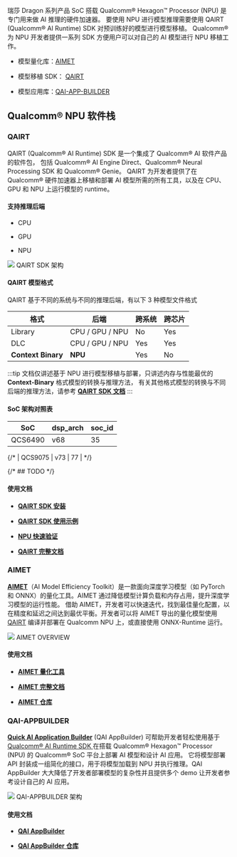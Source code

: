 瑞莎 Dragon 系列产品 SoC 搭载 Qualcomm® Hexagon™ Processor (NPU) 是专门用来做 AI 推理的硬件加速器。
要使用 NPU 进行模型推理需要使用 QAIRT (Qualcomm® AI Runtime) SDK 对预训练好的模型进行模型移植。
Qualcomm® 为 NPU 开发者提供一系列 SDK 方便用户可以对自己的 AI 模型进行 NPU 移植工作。

- 模型量化库：[AIMET](#aimet)

- 模型移植 SDK： [QAIRT](#qairt)

- 模型应用库：[QAI-APP-BUILDER](#qai-appbuilder)

## Qualcomm® NPU 软件栈

### QAIRT

QAIRT (Qualcomm® AI Runtime) SDK 是一个集成了 Qualcomm® AI 软件产品的软件包，
包括 Qualcomm® AI Engine Direct、Qualcomm® Neural Processing SDK 和 Qualcomm® Genie。
QAIRT 为开发者提供了在 Qualcomm® 硬件加速器上移植和部署 AI 模型所需的所有工具，以及在 CPU、GPU 和 NPU 上运行模型的 runtime。

#### 支持推理后端

- CPU

- GPU

- NPU

<div style={{ textAlign: "center" }}>
  <img src="/img/dragon/q6a/qairt_arch.webp" style={{ width: "65%" }} />
  QAIRT SDK 架构
</div>

#### QAIRT 模型格式

QAIRT 基于不同的系统与不同的推理后端，有以下 3 种模型文件格式

| 格式               | 后端            | 跨系统 | 跨芯片 |
| ------------------ | --------------- | ------ | ------ |
| Library            | CPU / GPU / NPU | No     | Yes    |
| DLC                | CPU / GPU / NPU | Yes    | Yes    |
| **Context Binary** | **NPU**         | Yes    | No     |

:::tip
文档仅讲述基于 NPU 进行模型移植与部署，只讲述内存与性能最优的 **Context-Binary** 格式模型的转换与推理方法，
有关其他格式模型的转换与不同后端的推理方法，请参考 [**QAIRT SDK 文档**](qairt-install#sdk-完整文档)
:::

#### SoC 架构对照表

| SoC     | dsp_arch | soc_id |
| ------- | -------- | ------ |
| QCS6490 | v68      | 35     |

{/* | QCS9075 | v73      | 77     | */}

{/* ## TODO */}

#### 使用文档

- [**QAIRT SDK 安装**](./qairt-install)

- [**QAIRT SDK 使用示例**](./qairt-usage)

- [**NPU 快速验证**](./quick-example)

- [**QAIRT 完整文档**](./qairt-install#sdk-完整文档)

### AIMET

[**AIMET**](https://github.com/quic/aimet)（AI Model Efficiency Toolkit）是一款面向深度学习模型（如 PyTorch 和 ONNX）的量化工具。AIMET 通过降低模型计算负载和内存占用，提升深度学习模型的运行性能。
借助 AIMET，开发者可以快速迭代，找到最佳量化配置，以在精度和延迟之间达到最优平衡。开发者可以将 AIMET 导出的量化模型使用 [QAIRT](./qairt-usage) 编译并部署在 Qualcomm NPU 上，或直接使用 ONNX-Runtime 运行。

<div style={{ textAlign: "center" }}>
  <img src="/img/dragon/q6a/aimet_overview.webp" style={{ width: "100%" }} />
  AIMET OVERVIEW
</div>

#### 使用文档

- [**AIMET 量化工具**](./aimet)

- [**AIMET 完整文档**](https://quic.github.io/aimet-pages/releases/latest/index.html#)

- [**AIMET 仓库**](https://github.com/quic/aimet)

### QAI-APPBUILDER

[**Quick AI Application Builder**](https://github.com/quic/ai-engine-direct-helper) (QAI AppBuilder) 可帮助开发者轻松使用基于 [Qualcomm® AI Runtime SDK ](qairt-sdk#qairt)
在搭载 Qualcomm® Hexagon™ Processor (NPU) 的 Qualcomm® SoC 平台上部署 AI 模型和设计 AI 应用。
它将模型部署 API 封装成一组简化的接口，用于将模型加载到 NPU 并执行推理。QAI AppBuilder 大大降低了开发者部署模型的复杂性并且提供多个 demo 让开发者参考设计自己的 AI 应用。

<div style={{ textAlign: "center" }}>
  <img src="/img/dragon/q6a/qai_app_builder_1.webp" style={{ width: "65%" }} />
  QAI-APPBUILDER 架构
</div>

#### 使用文档

- [**QAI AppBuilder**](./qai-appbuilder)

- [**QAI AppBuilder 仓库**](https://github.com/quic/ai-engine-direct-helper)
